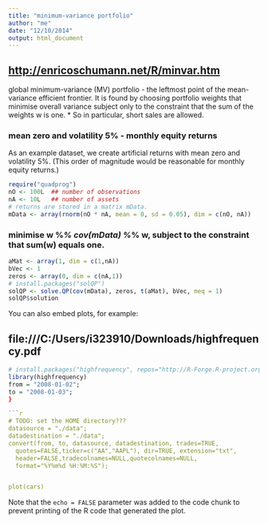 ```yaml
---
title: "minimum-variance portfolio"
author: "me"
date: "12/10/2014"
output: html_document
---
```


## <http://enricoschumann.net/R/minvar.htm>

global minimum-variance (MV) portfolio - the leftmost point of the mean-variance efficient frontier. 
It is found by choosing portfolio weights that minimise overall variance subject only to the constraint that the sum of the weights w is one. 
* So in particular, short sales are allowed.

### mean zero and volatility 5% - monthly equity returns
As an example dataset, we create artificial returns with mean zero and volatility 5%. (This order of magnitude would be reasonable for monthly equity returns.) 
```r
require("quadprog")
nO <- 100L  ## number of observations
nA <- 10L   ## number of assets
# returns are stored in a matrix mData.
mData <- array(rnorm(nO * nA, mean = 0, sd = 0.05), dim = c(nO, nA))
```

### minimise w %*% cov(mData) %*% w, subject to the constraint that sum(w) equals one.
```r
aMat <- array(1, dim = c(1,nA))
bVec <- 1
zeros <- array(0, dim = c(nA,1))
# install.packages("solQP")
solQP <- solve.QP(cov(mData), zeros, t(aMat), bVec, meq = 1)
solQP$solution
```

You can also embed plots, for example:

## file:///C:/Users/i323910/Downloads/highfrequency.pdf
```r
# install.packages("highfrequency", repos="http://R-Forge.R-project.org")
library(highfrequency)
from = "2008-01-02";
to = "2008-01-03";
}

```r
# TODO: set the HOME directory???
datasource = "./data";
datadestination = "./data";
convert(from, to, datasource, datadestination, trades=TRUE,
  quotes=FALSE,ticker=c("AA","AAPL"), dir=TRUE, extension="txt",
  header=FALSE,tradecolnames=NULL,quotecolnames=NULL,
  format="%Y%m%d %H:%M:%S");


plot(cars)
```

Note that the `echo = FALSE` parameter was added to the code chunk to prevent printing of the R code that generated the plot.
